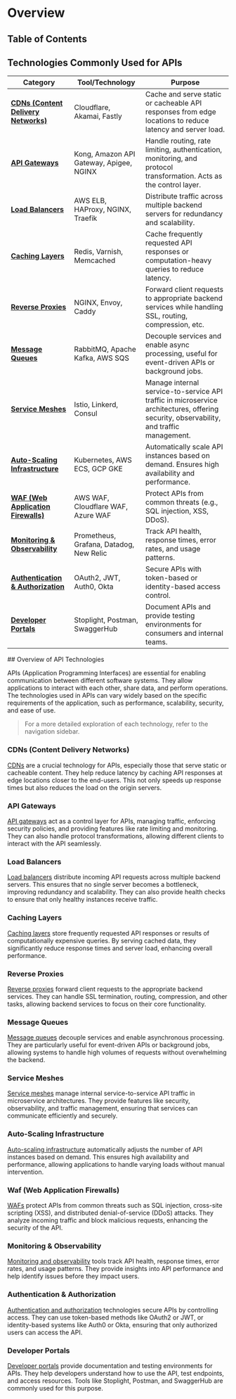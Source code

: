 
# Overview

## Table of Contents

## Technologies Commonly Used for APIs

| Category                                                                                                 | Tool/Technology                         | Purpose                                                                                                                                 |
| -------------------------------------------------------------------------------------------------------- | --------------------------------------- | --------------------------------------------------------------------------------------------------------------------------------------- |
| [**CDNs (Content Delivery Networks)**](/introduction-to-APIs/API-technologies/content-delivery-networks) | Cloudflare, Akamai, Fastly              | Cache and serve static or cacheable API responses from edge locations to reduce latency and server load.                                |
| [**API Gateways**](/introduction-to-APIs/API-technologies/API-gateways)                                  | Kong, Amazon API Gateway, Apigee, NGINX | Handle routing, rate limiting, authentication, monitoring, and protocol transformation. Acts as the control layer.                      |
| [**Load Balancers**](/introduction-to-APIs/API-technologies/load-balancers)                              | AWS ELB, HAProxy, NGINX, Traefik        | Distribute traffic across multiple backend servers for redundancy and scalability.                                                      |
| [**Caching Layers**](/introduction-to-APIs/API-technologies/caching-layers)                              | Redis, Varnish, Memcached               | Cache frequently requested API responses or computation-heavy queries to reduce latency.                                                |
| [**Reverse Proxies**](/introduction-to-APIs/API-technologies/reverse-proxies)                            | NGINX, Envoy, Caddy                     | Forward client requests to appropriate backend services while handling SSL, routing, compression, etc.                                  |
| [**Message Queues**](/introduction-to-APIs/API-technologies/message-queues)                              | RabbitMQ, Apache Kafka, AWS SQS         | Decouple services and enable async processing, useful for event-driven APIs or background jobs.                                         |
| [**Service Meshes**](/introduction-to-APIs/API-technologies/service-meshes)                              | Istio, Linkerd, Consul                  | Manage internal service-to-service API traffic in microservice architectures, offering security, observability, and traffic management. |
| [**Auto-Scaling Infrastructure**](/introduction-to-APIs/API-technologies/auto-scaling-infrastructure)    | Kubernetes, AWS ECS, GCP GKE            | Automatically scale API instances based on demand. Ensures high availability and performance.                                           |
| [**WAF (Web Application Firewalls)**](/introduction-to-APIs/API-technologies/web-application-firewalls)  | AWS WAF, Cloudflare WAF, Azure WAF      | Protect APIs from common threats (e.g., SQL injection, XSS, DDoS).                                                                      |
| [**Monitoring & Observability**](/introduction-to-APIs/API-technologies/document-APIs)                   | Prometheus, Grafana, Datadog, New Relic | Track API health, response times, error rates, and usage patterns.                                                                      |
| [**Authentication & Authorization**](/introduction-to-APIs/authentications)                              | OAuth2, JWT, Auth0, Okta                | Secure APIs with token-based or identity-based access control.                                                                          |
| [**Developer Portals**](/introduction-to-APIs/API-tools)                                                 | Stoplight, Postman, SwaggerHub          | Document APIs and provide testing environments for consumers and internal teams.                                                        |

<BackToTop />
## Overview of API Technologies

APIs (Application Programming Interfaces) are essential for enabling communication between different software systems. They allow applications to interact with each other, share data, and perform operations. The technologies used in APIs can vary widely based on the specific requirements of the application, such as performance, scalability, security, and ease of use.

> For a more detailed exploration of each technology, refer to the navigation sidebar.

### CDNs (Content Delivery Networks)

[CDNs](/introduction-to-APIs/API-technologies/content-delivery-networks) are a crucial technology for APIs, especially those that serve static or cacheable content. They help reduce latency by caching API responses at edge locations closer to the end-users. This not only speeds up response times but also reduces the load on the origin servers.

### API Gateways

[API gateways](/introduction-to-APIs/API-technologies/API-gateways) act as a control layer for APIs, managing traffic, enforcing security policies, and providing features like rate limiting and monitoring. They can also handle protocol transformations, allowing different clients to interact with the API seamlessly.

### Load Balancers

[Load balancers](/introduction-to-APIs/API-technologies/load-balancers) distribute incoming API requests across multiple backend servers. This ensures that no single server becomes a bottleneck, improving redundancy and scalability. They can also provide health checks to ensure that only healthy instances receive traffic.

### Caching Layers

[Caching layers](/introduction-to-APIs/API-technologies/caching-layers) store frequently requested API responses or results of computationally expensive queries. By serving cached data, they significantly reduce response times and server load, enhancing overall performance.

### Reverse Proxies

[Reverse proxies](/introduction-to-APIs/API-technologies/reverse-proxies) forward client requests to the appropriate backend services. They can handle SSL termination, routing, compression, and other tasks, allowing backend services to focus on their core functionality.

### Message Queues

[Message queues](/introduction-to-APIs/API-technologies/message-queues) decouple services and enable asynchronous processing. They are particularly useful for event-driven APIs or background jobs, allowing systems to handle high volumes of requests without overwhelming the backend.

### Service Meshes

[Service meshes](/introduction-to-APIs/API-technologies/service-meshes) manage internal service-to-service API traffic in microservice architectures. They provide features like security, observability, and traffic management, ensuring that services can communicate efficiently and securely.

### Auto-Scaling Infrastructure

[Auto-scaling infrastructure](/introduction-to-APIs/API-technologies/auto-scaling-infrastructure) automatically adjusts the number of API instances based on demand. This ensures high availability and performance, allowing applications to handle varying loads without manual intervention.

### Waf (Web Application Firewalls)

[WAFs](/introduction-to-APIs/API-technologies/web-application-firewalls) protect APIs from common threats such as SQL injection, cross-site scripting (XSS), and distributed denial-of-service (DDoS) attacks. They analyze incoming traffic and block malicious requests, enhancing the security of the API.

### Monitoring & Observability

[Monitoring and observability](/introduction-to-APIs/API-technologies/document-APIs) tools track API health, response times, error rates, and usage patterns. They provide insights into API performance and help identify issues before they impact users.

### Authentication & Authorization

[Authentication and authorization](/introduction-to-APIs/authentications) technologies secure APIs by controlling access. They can use token-based methods like OAuth2 or JWT, or identity-based systems like Auth0 or Okta, ensuring that only authorized users can access the API.

### Developer Portals

[Developer portals](/introduction-to-APIs/API-tools) provide documentation and testing environments for APIs. They help developers understand how to use the API, test endpoints, and access resources. Tools like Stoplight, Postman, and SwaggerHub are commonly used for this purpose.

<BackToTop />
